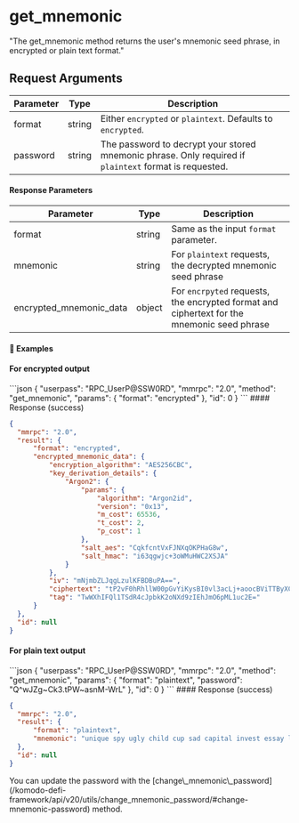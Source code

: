 
# get\_mnemonic

"The get\_mnemonic method returns the user's mnemonic seed phrase, in encrypted or plain text format."

## Request Arguments

| Parameter | Type   | Description                                                                                            |
| --------- | ------ | ------------------------------------------------------------------------------------------------------ |
| format    | string | Either `encrypted` or `plaintext`. Defaults to `encrypted`.                                            |
| password  | string | The password to decrypt your stored mnemonic phrase. Only required if `plaintext` format is requested. |

#### Response Parameters

| Parameter                 | Type   | Description                                                                                |
| ------------------------- | ------ | ------------------------------------------------------------------------------------------ |
| format                    | string | Same as the input `format` parameter.                                                      |
| mnemonic                  | string | For `plaintext` requests, the decrypted mnemonic seed phrase                               |
| encrypted\_mnemonic\_data | object | For `encrpyted` requests, the encrypted format and ciphertext for the mnemonic seed phrase |

#### 📌 Examples

#### For encrypted output

<CodeGroup title="" tag="POST" label="get_mnemonic" mm2MethodDecorate="true">
  ```json
  {
    "userpass": "RPC_UserP@SSW0RD",
    "mmrpc": "2.0",
    "method": "get_mnemonic",
    "params": {
      "format": "encrypted"
    },
    "id": 0
  }
  ```
</CodeGroup>

<CollapsibleSection expandedText="Hide Response" collapsedText="Show Response">
  #### Response (success)

  ```json
  {
    "mmrpc": "2.0",
    "result": {
        "format": "encrypted",
        "encrypted_mnemonic_data": {
            "encryption_algorithm": "AES256CBC",
            "key_derivation_details": {
                "Argon2": {
                    "params": {
                        "algorithm": "Argon2id",
                        "version": "0x13",
                        "m_cost": 65536,
                        "t_cost": 2,
                        "p_cost": 1
                    },
                    "salt_aes": "CqkfcntVxFJNXqOKPHaG8w",
                    "salt_hmac": "i63qgwjc+3oWMuHWC2XSJA"
                }
            },
            "iv": "mNjmbZLJqgLzulKFBDBuPA==",
            "ciphertext": "tP2vF0hRhllW00pGvYiKysBI0vl3acLj+aoocBViTTByXCpjpkLuaMWqe0Vs02cb1wvgPsVqZkE4MPg4sCQxbd18iS7Er6+BbVY3HQ2LSig=",
            "tag": "TwWXhIFQl1TSdR4cJpbkK2oNXd9zIEhJmO6pML1uc2E="
        }
    },
    "id": null
  }
  ```
</CollapsibleSection>

#### For plain text output

<CodeGroup title="" tag="POST" label="get_mnemonic" mm2MethodDecorate="true">
  ```json
  {
    "userpass": "RPC_UserP@SSW0RD",
    "mmrpc": "2.0",
    "method": "get_mnemonic",
    "params": {
      "format": "plaintext",
      "password": "Q^wJZg~Ck3.tPW~asnM-WrL"
    },
    "id": 0
  }
  ```
</CodeGroup>

<CollapsibleSection expandedText="Hide Response" collapsedText="Show Response">
  #### Response (success)

  ```json
  {
    "mmrpc": "2.0",
    "result": {
        "format": "plaintext",
        "mnemonic": "unique spy ugly child cup sad capital invest essay lunch doctor know"
    },
    "id": null
  }
  ```
</CollapsibleSection>

<Note>
  You can update the password with the [change\_mnemonic\_password](/komodo-defi-framework/api/v20/utils/change_mnemonic_password/#change-mnemonic-password) method.
</Note>
